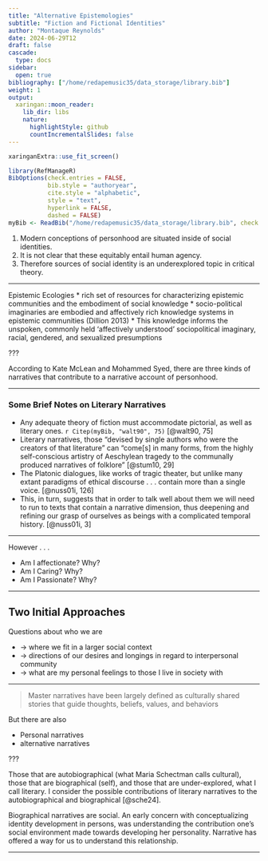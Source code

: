 ```yaml
---
title: "Alternative Epistemologies"
subtitle: "Fiction and Fictional Identities"
author: "Montaque Reynolds"
date: 2024-06-29T12
draft: false
cascade:
  type: docs
sidebar:
  open: true
bibliography: ["/home/redapemusic35/data_storage/library.bib"]
weight: 1
output:
  xaringan::moon_reader:
    lib_dir: libs
    nature:
      highlightStyle: github
      countIncrementalSlides: false
---
```


```r
xaringanExtra::use_fit_screen()
```

```r
library(RefManageR)
BibOptions(check.entries = FALSE,
           bib.style = "authoryear",
           cite.style = "alphabetic",
           style = "text",
           hyperlink = FALSE,
           dashed = FALSE)
myBib <- ReadBib("/home/redapemusic35/data_storage/library.bib", check = FALSE)
```

1. Modern conceptions of personhood are situated inside of social identities.
2. It is not clear that these equitably entail human agency.
3. Therefore sources of social identity is an underexplored topic in critical theory.

---

Epistemic Ecologies
* rich set of resources for characterizing epistemic communities and the embodiment of social knowledge
* socio-political imaginaries are embodied and affectively rich knowledge systems in epistemic communities (Dillion 2013)
* This knowledge informs the unspoken, commonly held 'affectively understood' sociopolitical imaginary, racial, gendered, and sexualized presumptions

???

According to Kate McLean and Mohammed Syed, there are three kinds of narratives that contribute to a narrative account of personhood.

---

### Some Brief Notes on Literary Narratives


* Any adequate theory of fiction must accommodate pictorial, as well as literary ones.
 `r Citep(myBib, "walt90", 75)` [@walt90, 75]
* Literary narratives, those "devised by single authors who were the creators of that literature" can "come[s] in many forms, from the highly self-conscious artistry of Aeschylean tragedy to the communally produced narratives of folklore" [@stum10, 29]
 * The Platonic dialogues, like works of tragic theater, but unlike many extant paradigms of ethical discourse . . . contain more than a single voice. [@nuss01i, 126]
* This, in turn, suggests that in order to talk well about them we will need to run to texts that contain a narrative dimension, thus deepening and refining our grasp of ourselves as beings with a complicated temporal history. [@nuss01i, 3]

---

However . . .


* Am I affectionate? Why?
* Am I Caring? Why?
* Am I Passionate? Why?

---

## Two Initial Approaches

Questions about who we are

* $\rightarrow$ where we fit in a larger social context
* $\rightarrow$ directions of our desires and longings in regard to interpersonal community
* $\rightarrow$ what are my personal feelings to those I live in society with

---

> Master narratives have been largely defined as culturally shared stories that guide thoughts, beliefs, values, and behaviors

But there are also

* Personal narratives
* alternative narratives

???

Those that are autobiographical (what Maria Schectman calls cultural), those that are biographical (self), and those that are under-explored, what I call literary. I consider the possible contributions of literary narratives to the autobiographical and biographical [@sche24].

Biographical narratives are social. An early concern with conceptualizing identity development in persons, was understanding the contribution one's social environment made towards developing her personality. Narrative has offered a way for us to understand this relationship.

---


